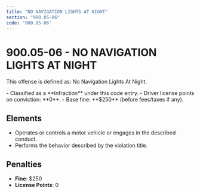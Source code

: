 ```yaml
---
title: "NO NAVIGATION LIGHTS AT NIGHT"
section: "900.05-06"
code: "900.05-06"
---
```





# 900.05-06 - NO NAVIGATION LIGHTS AT NIGHT

This offense is defined as: No Navigation Lights At Night.

<Aside type="tip" title="Charge Type: Infraction">
- Classified as a **Infraction** under this code entry.
- Driver license points on conviction: **0**.
- Base fine: **$250** (before fees/taxes if any).
</Aside>

## Elements
- Operates or controls a motor vehicle or engages in the described conduct.
- Performs the behavior described by the violation title.

## Penalties
- **Fine**: $250
- **License Points**: 0
